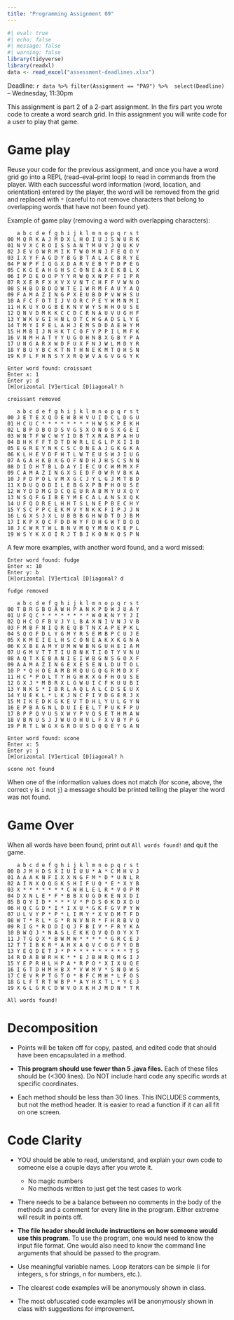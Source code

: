 ```yaml
---
title: "Programming Assignment 09"
---
```



```r
#| eval: true
#| echo: false
#| message: false
#| warning: false
library(tidyverse)
library(readxl)
data <- read_excel("assessment-deadlines.xlsx")
```


Deadline: `r data %>% filter(Assignment == "PA9") %>%  select(Deadline)` -- Wednesday, 11:30pm

This assignment is part 2 of a 2-part assignment. In the firs part
you wrote code to create a word search grid. In this assignment
you will write code for a user to play that game.

# Game play

Reuse your code for the previous assignment, and once you have a
word grid go into a REPL (read–eval–print loop) to read in commands from the player. With each successful word information (word, location, and orientation)
entered by the player, the word will be removed from the grid and replaced with
`*` (careful to not remove characters that belong to overlapping words that 
have not been found yet).

Example of game play (removing a word with overlapping characters):

```
   a b c d e f g h i j k l m n o p q r s t 
00 M Q R K A J M D X L H O I U J S W U R K 
01 N V X C R O I S S A N T M U V J Q U K V 
02 J E V O W R M I K T W O M N J F E Q O Y 
03 I X Y F A G D Y B G B T A L A C B R Y E 
04 P W P F I Q G X D A R V E B Y P D P E G 
05 C K G E A H G H S C O N E A X E K B L X 
06 I P D E O O P Y Y R W Q X N P F F I P R 
07 R X E R F X X V X V N T C H F F V W N O 
08 S H B O B D O W T E I W R M F A U Y A Q 
09 F A M A Z I N G P X E U B D P V W H S U 
10 A F C F O T I J V O R C P E Y W M N M I 
11 H K U Y O G B E K N V W Y S H H O U S E 
12 Q N V D M K K C C D C R N A U V U G H F 
13 Y W K V G I H N L O T C W G A D S L Y E 
14 T M Y I F E L A H J E M S D D A E H Y M 
15 H M B I J N H K T C O F Y P P I L M F K 
16 V N M H A T Y Y U G O H N B X G B Y P A 
17 U N G A R X W D F U X F N J W L M D Y R 
18 Y B U Y B C K T N T H N E K M T Q H S N 
19 K F L F H N S Y X R Q W V A G V G G Y K 

Enter word found: croissant
Enter x: 1
Enter y: d
[H]orizontal [V]ertical [D]iagonal? h

croissant removed

   a b c d e f g h i j k l m n o p q r s t 
00 J E T E X Q O E W B H V U I D C L D G U 
01 H C U C * * * * * * * * H W S K P E K H 
02 L B P O B O D S V G S X O N O S X G E I 
03 W N T F W C W Y I D B T X R A B P A H U 
04 B H K F F T D T D W R L E G L P X I I B 
05 E G R E Y N K C S C O N E A J G K G K A 
06 K L H E V D F H T L W T E U S W J I U G 
07 A G A H K B X G O F N D H J H S C S N N 
08 D I D H T B L D A Y I E C U C W M M X F 
09 C A M A Z I N G X S E D F O W R V B K A 
10 J F D P O L V M X G C J Y L G J M T B D 
11 X D U Q O D I L E B G X P B P H O U S E 
12 W Y D D M G D C Q E U R A B M Y U X Q Y 
13 N S Q F G I B E Y M E C A L A N S X Q K 
14 U F Q O R E L H H T S L N E P B E C H Y 
15 Y S C P P C E K M V Y N K K F I P J J N 
16 L G X S J X L U B B B G H W D T D J B M 
17 I K P X Q C F D D W Y F D H G W T D O Q 
18 J C W R T W L B N V M Q Y M N O K E P L 
19 W S Y K X O I R J T B I K O N K Q S P N 
```

A few more examples, with another word found, and a word missed:

```
Enter word found: fudge
Enter x: 10
Enter y: b
[H]orizontal [V]ertical [D]iagonal? d

fudge removed

   a b c d e f g h i j k l m n o p q r s t 
00 T B R G B O A W H P A N K P D W J U A Y 
01 U F Q C * * * * * * * * W O K N Y Y J I 
02 Q H C O F B V J Y L B A X N I V N J V B 
03 F M B F N I Q R E Q B T N X A P E P K L 
04 S Q O F D L Y G M Y R S E M B P C U J E 
05 X K M E I E L H S C O N E A K X K G N A 
06 K X B E A M Y U M W W B N G U H E I A M 
07 U G M V T T T I U B N K T I O T Y V N U 
08 A Q T X E B A N I E I W B G N S G O X F 
09 A A M A Z I N G E X E S E N L D U T O L 
10 P * Q H O E A M B M Q U G Q G R M D X F 
11 H C * P O L T Y H G H K X G F H O U S E 
12 G X J * M B R X L G W U I C F K U U B I 
13 Y N K S * I B R L A Q L A L C D S E U X 
14 Y U E K L * L K J N C F I V D G E R J X 
15 M I K E D K G K E V T D H L Y U L G Y N 
16 E P B A G N L D U I E E L T P U K F P U 
17 B P P Q V U S X W Y P V Q S E T H M A W 
18 V B N U S J J W U O H U L F X V B Y P G 
19 P R T L W G X G R D U S D Q Q E Y G A N 

Enter word found: scone
Enter x: 5
Enter y: j
[H]orizontal [V]ertical [D]iagonal? h

scone not found
```

When one of the information values does not match (for scone, above,
the correct `y` is `i` not `j`) a message should be printed telling
the player the word was not found.

# Game Over

When all words have been found, print out `All words found!` and quit
the game.

```
   a b c d e f g h i j k l m n o p q r s t 
00 B J M H D S X I U I U U * A * C M H V J 
01 A A A K N F I X X N G F M * D * U N L R 
02 A I N X Q Q G K S H I F U Q * E * X Y B 
03 X * * * * * * * C W H L E L R * V O P M 
04 D X N L E * F * B B X U G D K E N X D I 
05 B Q Y I D * * * * V * P D S O K D X D U 
06 H Q C G D * I * I X U * G K F G V P Y W 
07 U L V Y P * P * L I M Y * X V D M T F D 
08 W T * R L * G * R N V N R * F H R B V Q 
09 R I G * R D D I Q J F B I V * F R Y K A 
10 B W Q J * N A S L E K K Q V Q D O Y X T 
11 J T G Q X * B W M W * * * * * G R C E J 
12 T T I B K R * A H X A Q V C O G F Y O B 
13 Y E Q D E T J * P * * * * * * * * * T S 
14 R D A B W R H K * * E J B H R Q M G I J 
15 Y E P R H L H P A * R P O * X I X U Q E 
16 I G T D H M H B X * V W M V * S N D W S 
17 C E V R P T G T O * B F C M H * L F O S 
18 G L F T R T W B P * A Y H X T L * Y E J 
19 X G L G R C D W V O X K H J M D N * T R 

All words found!
```

# Decomposition

* Points will be taken off for copy, pasted, and edited code that
  should have been encapsulated in a method.

* **This program should use fewer than 5 .java files.**
  Each of these files should be (<300 lines).  Do NOT include
  hard code any specific words at specific coordinates.

* Each method should be less than 30 lines.  This INCLUDES
  comments, but not the method header.  It is easier to read a 
  function if it can all fit on one screen.
  
# Code Clarity

* YOU should be able to read, understand, and explain your own code
  to someone else a couple days after you wrote it.
  
  * No magic numbers
  * No methods written to just get the test cases to work

* There needs to be a balance between no comments in the body of the
  methods and a comment for every line in the program.  Either extreme
  will result in points off.

* **The file header should include instructions on how someone would
  use this program.**  To use the program, one would need to know the
  input file format.  One would also need to know the command line arguments
  that should be passed to the program.

* Use meaningful variable names.  Loop iterators can
  be simple (i for integers, s for strings, n for numbers, etc.).

* The clearest code examples will be anonymously shown in class.

* The most obfuscated code examples will be anonymously shown in class
  with suggestions for improvement.
  
